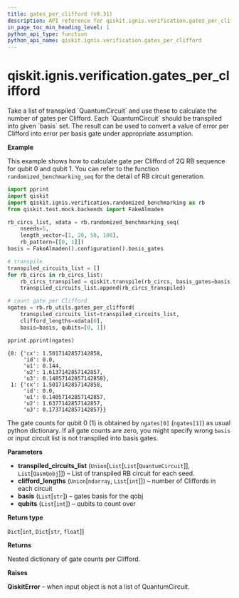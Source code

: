 ```yaml
---
title: gates_per_clifford (v0.31)
description: API reference for qiskit.ignis.verification.gates_per_clifford in qiskit v0.31
in_page_toc_min_heading_level: 1
python_api_type: function
python_api_name: qiskit.ignis.verification.gates_per_clifford
---
```


<span id="qiskit-ignis-verification-gates-per-clifford" />

# qiskit.ignis.verification.gates\_per\_clifford

<Function id="qiskit.ignis.verification.gates_per_clifford" isDedicatedPage={true} github="https://github.com/qiskit-community/qiskit-ignis/tree/stable/0.6/qiskit/ignis/verification/randomized_benchmarking/rb_utils.py" signature="gates_per_clifford(transpiled_circuits_list, clifford_lengths, basis, qubits)">
  Take a list of transpiled `QuantumCircuit` and use these to calculate the number of gates per Clifford. Each `QuantumCircuit` should be transpiled into given `basis` set. The result can be used to convert a value of error per Clifford into error per basis gate under appropriate assumption.

  **Example**

  This example shows how to calculate gate per Clifford of 2Q RB sequence for qubit 0 and qubit 1. You can refer to the function `randomized_benchmarking_seq` for the detail of RB circuit generation.

  ```python
  import pprint
  import qiskit
  import qiskit.ignis.verification.randomized_benchmarking as rb
  from qiskit.test.mock.backends import FakeAlmaden

  rb_circs_list, xdata = rb.randomized_benchmarking_seq(
      nseeds=5,
      length_vector=[1, 20, 50, 100],
      rb_pattern=[[0, 1]])
  basis = FakeAlmaden().configuration().basis_gates

  # transpile
  transpiled_circuits_list = []
  for rb_circs in rb_circs_list:
      rb_circs_transpiled = qiskit.transpile(rb_circs, basis_gates=basis)
      transpiled_circuits_list.append(rb_circs_transpiled)

  # count gate per Clifford
  ngates = rb.rb_utils.gates_per_clifford(
      transpiled_circuits_list=transpiled_circuits_list,
      clifford_lengths=xdata[0],
      basis=basis, qubits=[0, 1])

  pprint.pprint(ngates)
  ```

  ```
  {0: {'cx': 1.5017142857142858,
       'id': 0.0,
       'u1': 0.144,
       'u2': 1.6137142857142857,
       'u3': 0.14857142857142858},
   1: {'cx': 1.5017142857142858,
       'id': 0.0,
       'u1': 0.14057142857142857,
       'u2': 1.6377142857142857,
       'u3': 0.1737142857142857}}
  ```

  The gate counts for qubit 0 (1) is obtained by `ngates[0]` (`ngates[1]`) as usual python dictionary. If all gate counts are zero, you might specify wrong `basis` or input circuit list is not transpiled into basis gates.

  **Parameters**

  *   **transpiled\_circuits\_list** (`Union`\[`List`\[`List`\[`QuantumCircuit`]], `List`\[`QasmQobj`]]) – List of transpiled RB circuit for each seed.
  *   **clifford\_lengths** (`Union`\[`ndarray`, `List`\[`int`]]) – number of Cliffords in each circuit
  *   **basis** (`List`\[`str`]) – gates basis for the qobj
  *   **qubits** (`List`\[`int`]) – qubits to count over

  **Return type**

  `Dict`\[`int`, `Dict`\[`str`, `float`]]

  **Returns**

  Nested dictionary of gate counts per Clifford.

  **Raises**

  **QiskitError** – when input object is not a list of QuantumCircuit.
</Function>

